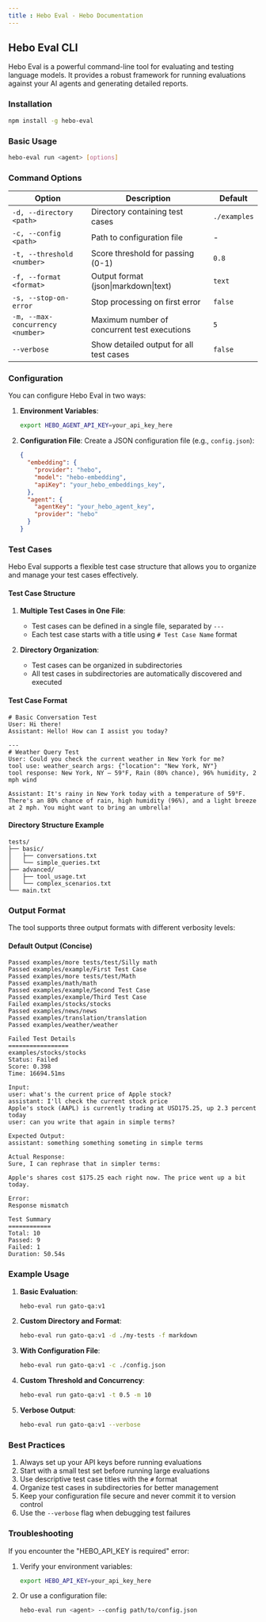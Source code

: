 ```yaml
---
title : Hebo Eval - Hebo Documentation
---
```


## Hebo Eval CLI

Hebo Eval is a powerful command-line tool for evaluating and testing language models. It provides a robust framework for running evaluations against your AI agents and generating detailed reports.

### Installation

```bash
npm install -g hebo-eval
```

### Basic Usage

```bash
hebo-eval run <agent> [options]
```

### Command Options

| Option | Description | Default |
|--------|-------------|---------|
| `-d, --directory <path>` | Directory containing test cases | `./examples` |
| `-c, --config <path>` | Path to configuration file | - |
| `-t, --threshold <number>` | Score threshold for passing (0-1) | `0.8` |
| `-f, --format <format>` | Output format (json\|markdown\|text) | `text` |
| `-s, --stop-on-error` | Stop processing on first error | `false` |
| `-m, --max-concurrency <number>` | Maximum number of concurrent test executions | `5` |
| `--verbose` | Show detailed output for all test cases | `false` |

### Configuration

You can configure Hebo Eval in two ways:

1. **Environment Variables**:
   ```bash
   export HEBO_AGENT_API_KEY=your_api_key_here
   ```

2. **Configuration File**:
   Create a JSON configuration file (e.g., `config.json`):
   ```json
   {
     "embedding": {
       "provider": "hebo",
       "model": "hebo-embedding",
       "apiKey": "your_hebo_embeddings_key",
     },
     "agent": {
       "agentKey": "your_hebo_agent_key",
       "provider": "hebo"
     }
   }
   ```

### Test Cases

Hebo Eval supports a flexible test case structure that allows you to organize and manage your test cases effectively.

#### Test Case Structure

1. **Multiple Test Cases in One File**:
   - Test cases can be defined in a single file, separated by `---`
   - Each test case starts with a title using `# Test Case Name` format

2. **Directory Organization**:
   - Test cases can be organized in subdirectories
   - All test cases in subdirectories are automatically discovered and executed

#### Test Case Format

```text
# Basic Conversation Test
User: Hi there!
Assistant: Hello! How can I assist you today?

---
# Weather Query Test
User: Could you check the current weather in New York for me?
tool use: weather_search args: {"location": "New York, NY"}
tool response: New York, NY – 59°F, Rain (80% chance), 96% humidity, 2 mph wind

Assistant: It's rainy in New York today with a temperature of 59°F. There's an 80% chance of rain, high humidity (96%), and a light breeze at 2 mph. You might want to bring an umbrella!
```

#### Directory Structure Example

```
tests/
├── basic/
│   ├── conversations.txt
│   └── simple_queries.txt
├── advanced/
│   ├── tool_usage.txt
│   └── complex_scenarios.txt
└── main.txt
```

### Output Format

The tool supports three output formats with different verbosity levels:

#### Default Output (Concise)
```
Passed examples/more tests/test/Silly math
Passed examples/example/First Test Case
Passed examples/more tests/test/Math
Passed examples/math/math
Passed examples/example/Second Test Case
Passed examples/example/Third Test Case
Failed examples/stocks/stocks
Passed examples/news/news
Passed examples/translation/translation
Passed examples/weather/weather

Failed Test Details
=================
examples/stocks/stocks
Status: Failed
Score: 0.398
Time: 16694.51ms

Input:
user: what's the current price of Apple stock?
assistant: I'll check the current stock price
Apple's stock (AAPL) is currently trading at USD175.25, up 2.3 percent today
user: can you write that again in simple terms?

Expected Output:
assistant: something something someting in simple terms

Actual Response:
Sure, I can rephrase that in simpler terms:

Apple's shares cost $175.25 each right now. The price went up a bit today.

Error:
Response mismatch

Test Summary
============
Total: 10
Passed: 9
Failed: 1
Duration: 50.54s
```


### Example Usage

1. **Basic Evaluation**:
   ```bash
   hebo-eval run gato-qa:v1
   ```

2. **Custom Directory and Format**:
   ```bash
   hebo-eval run gato-qa:v1 -d ./my-tests -f markdown
   ```

3. **With Configuration File**:
   ```bash
   hebo-eval run gato-qa:v1 -c ./config.json
   ```

4. **Custom Threshold and Concurrency**:
   ```bash
   hebo-eval run gato-qa:v1 -t 0.5 -m 10
   ```

5. **Verbose Output**:
   ```bash
   hebo-eval run gato-qa:v1 --verbose
   ```

### Best Practices

1. Always set up your API keys before running evaluations
2. Start with a small test set before running large evaluations
3. Use descriptive test case titles with the `#` format
4. Organize test cases in subdirectories for better management
5. Keep your configuration file secure and never commit it to version control
6. Use the `--verbose` flag when debugging test failures

### Troubleshooting

If you encounter the "HEBO_API_KEY is required" error:

1. Verify your environment variables:
   ```bash
   export HEBO_API_KEY=your_api_key_here
   ```

2. Or use a configuration file:
   ```bash
   hebo-eval run <agent> --config path/to/config.json
   ```


